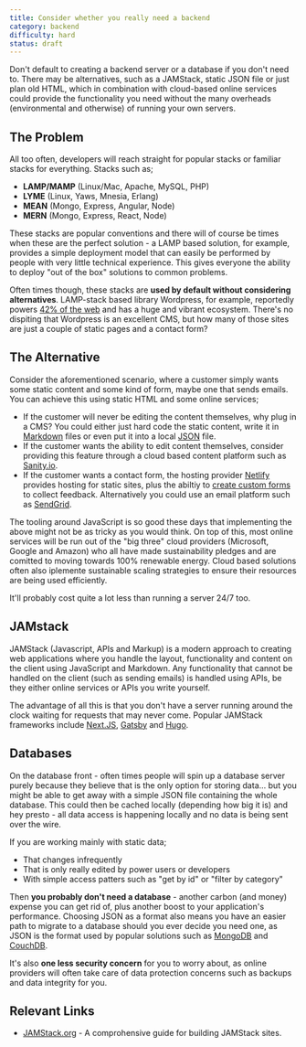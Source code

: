 ```yaml
---
title: Consider whether you really need a backend
category: backend
difficulty: hard
status: draft
---
```


Don't default to creating a backend server or a database if you don't need to. There may be alternatives, such as a JAMStack, static JSON file or just plan old HTML, which in combination with cloud-based online services could provide the functionality you need without the many overheads (environmental and otherwise) of running your own servers.

## The Problem

All too often, developers will reach straight for popular stacks or familiar stacks for everything. Stacks such as;

- **LAMP/MAMP** (Linux/Mac, Apache, MySQL, PHP)
- **LYME** (Linux, Yaws, Mnesia, Erlang)
- **MEAN** (Mongo, Express, Angular, Node)
- **MERN** (Mongo, Express, React, Node)

These stacks are popular conventions and there will of course be times when these are the perfect solution - a LAMP based solution, for example, provides a simple deployment model that can easily be performed by people with very little technical experience. This gives everyone the ability to deploy "out of the box" solutions to common problems.

Often times though, these stacks are **used by default without considering alternatives**. LAMP-stack based library Wordpress, for example, reportedly powers [42% of the web](https://wordpress.com/) and has a huge and vibrant ecosystem. There's no dispiting that Wordpress is an excellent CMS, but how many of those sites are just a couple of static pages and a contact form?

## The Alternative

Consider the aforementioned scenario, where a customer simply wants some static content and some kind of form, maybe one that sends emails. You can achieve this using static HTML and some online services;

- If the customer will never be editing the content themselves, why plug in a CMS? You could either just hard code the static content, write it in [Markdown](https://en.wikipedia.org/wiki/Markdown) files or even put it into a local [JSON](https://en.wikipedia.org/wiki/JSON) file.
- If the customer wants the ability to edit content themselves, consider providing this feature through a cloud based content platform such as [Sanity.io](https://www.sanity.io/).
- If the customer wants a contact form, the hosting provider [Netlify](https://www.netlify.com/) provides hosting for static sites, plus the abiltiy to [create custom forms](https://docs.netlify.com/forms/setup/) to collect feedback. Alternatively you could use an email platform such as [SendGrid](https://sendgrid.com/).

The tooling around JavaScript is so good these days that implementing the above might not be as tricky as you would think. On top of this, most online services will be run out of the "big three" cloud providers (Microsoft, Google and Amazon) who all have made sustainability pledges and are comitted to moving towards 100% renewable energy. Cloud based solutions often also iplemente sustainable scaling strategies to ensure their resources are being used efficiently.

It'll probably cost quite a lot less than running a server 24/7 too.

## JAMstack

JAMStack (Javascript, APIs and Markup) is a modern approach to creating web applications where you handle the layout, functionality and content on the client using JavaScript and Markdown. Any functionality that cannot be handled on the client (such as sending emails) is handled using APIs, be they either online services or APIs you write yourself.

The advantage of all this is that you don't have a server running around the clock waiting for requests that may never come. Popular JAMStack frameworks include [Next.JS](https://nextjs.org/), [Gatsby](https://www.gatsbyjs.com/) and [Hugo](https://gohugo.io/).

## Databases

On the database front - often times people will spin up a database server purely because they believe that is the only option for storing data... but you might be able to get away with a simple JSON file containing the whole database. This could then be cached locally (depending how big it is) and hey presto - all data access is happening locally and no data is being sent over the wire.

If you are working mainly with static data;

- That changes infrequently
- That is only really edited by power users or developers
- With simple access patters such as "get by id" or "filter by category"

Then **you probably don't need a database** - another carbon (and money) expense you can get rid of, plus another boost to your application's performance. Choosing JSON as a format also means you have an easier path to migrate to a database should you ever decide you need one, as JSON is the format used by popular solutions such as [MongoDB](https://www.mongodb.com/) and [CouchDB](https://couchdb.apache.org/).

It's also **one less security concern** for you to worry about, as online providers will often take care of data protection concerns such as backups and data integrity for you.

## Relevant Links

- [JAMStack.org](https://jamstack.org/) - A comprohensive guide for building JAMStack sites.

